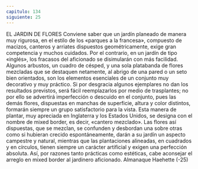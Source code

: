```yaml
---
capitulo: 134
siguiente: 25
---
```


EL JARDIN DE FLORES
Conviene saber que un jardín planeado de manera muy rigurosa, en el estilo
de los «parques a la francesa», compuesto de macizos, canteros y arriates
dispuestos geométricamente, exige gran competencia y muchos cuidados.
Por el contrario, en un jardín de tipo «inglés», los fracasos del aficionado se
disimularán con más facilidad. Algunos arbustos, un cuadro de césped, y una
sola platabanda de flores mezcladas que se destaquen netamente, al abrigo de
una pared o un seto bien orientados, son los elementos esenciales de un conjunto
muy decorativo y muy práctico.
Si por desgracia algunos ejemplares no dan los resultados previstos, será fácil
reemplazarlos por medio de trasplantes; no por ello se advertirá imperfección o
descuido en el conjunto, pues las demás flores, dispuestas en manchas de
superficie, altura y color distintos, formarán siempre un grupo satisfactorio para
la vista.
Esta manera de plantar, muy apreciada en Inglaterra y los Estados Unidos, se
designa con el nombre de mixed border, es decir, «cantero mezclado». Las flores
así dispuestas, que se mezclan, se confunden y desbordan una sobre otras como
si hubieran crecido espontáneamente, darán a su jardín un aspecto campestre y
natural, mientras que las plantaciones alineadas, en cuadrados y en círculos,
tienen siempre un carácter artificial y exigen una perfección absoluta.
Así, por razones tanto prácticas como estéticas, cabe aconsejar el arreglo en
mixed border al jardinero aficionado.
Almanaque Haehette
(-25)
